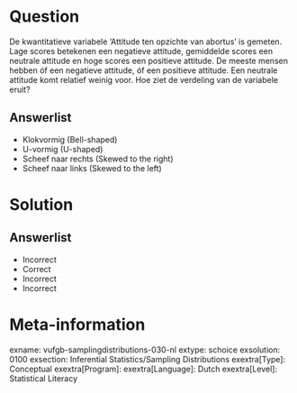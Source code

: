 Question
========
  
De kwantitatieve variabele ‘Attitude ten opzichte van abortus’ is gemeten. Lage scores betekenen een negatieve attitude, gemiddelde scores een neutrale attitude en hoge scores een positieve attitude. De meeste mensen hebben óf een negatieve attitude, óf een positieve attitude. Een neutrale attitude komt relatief weinig voor. Hoe ziet de verdeling van de variabele eruit?
  
Answerlist
----------
* Klokvormig (Bell-shaped)
* U-vormig (U-shaped)
* Scheef naar rechts (Skewed to the right)
* Scheef naar links (Skewed to the left)

Solution
========

Answerlist
----------
* Incorrect
* Correct
* Incorrect
* Incorrect

Meta-information
================
exname: vufgb-samplingdistributions-030-nl
extype: schoice
exsolution: 0100
exsection: Inferential Statistics/Sampling Distributions
exextra[Type]: Conceptual
exextra[Program]: 
exextra[Language]: Dutch
exextra[Level]: Statistical Literacy